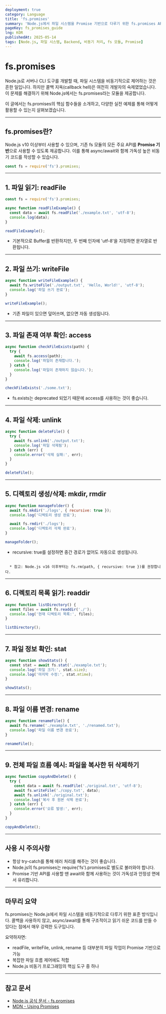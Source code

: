 ```yaml
---
deployment: true
category: Language
title: 'fs.promises'
summary: 'Node.js에서 파일 시스템을 Promise 기반으로 다루기 위한 fs.promises API의 활용법과 다양한 예제를 살펴봅니다.'
pageKey: fs_promises_guide
lng: KOR
publishedAt: 2025-05-14
tags: [Node.js, 파일 시스템, Backend, 비동기 처리, fs 모듈, Promise]
---
```


# fs.promises

Node.js로 서버나 CLI 도구를 개발할 때, 파일 시스템을 비동기적으로 제어하는 것은 흔한 일입니다. 하지만 콜백 지옥(callback hell)은 여전히 개발자의 숙제였었습니다. 이 문제를 해결하기 위해 Node.js에서는 <codeline>fs.promises</codeline>라는 모듈을 제공합니다.



이 글에서는 <codeline>fs.promises</codeline>의 핵심 함수들을 소개하고, 다양한 실전 예제를 통해 어떻게 활용할 수 있는지 살펴보겠습니다.

---

## fs.promises란?

Node.js v10 이상부터 사용할 수 있으며, 기존 <codeline>fs</codeline> 모듈의 모든 주요 API를 **Promise 기반**으로 사용할 수 있도록 제공합니다. 이를 통해 <codeline>async/await</codeline>와 함께 가독성 높은 비동기 코드를 작성할 수 있습니다.

```javascript title="promises" showLineNumbers
const fs = require('fs').promises;
```

---

## 1. 파일 읽기: readFile

```javascript title="promises" showLineNumbers
const fs = require('fs').promises;

async function readFileExample() {
  const data = await fs.readFile('./example.txt', 'utf-8');
  console.log(data);
}

readFileExample();
```

- 기본적으로 <codeline>Buffer</codeline>를 반환하지만, 두 번째 인자에 <codeline>'utf-8'</codeline>을 지정하면 문자열로 반환됩니다.

---

## 2. 파일 쓰기: writeFile

```javascript title="promises" showLineNumbers
async function writeFileExample() {
  await fs.writeFile('./output.txt', 'Hello, World!', 'utf-8');
  console.log('파일 쓰기 완료');
}

writeFileExample();
```

- 기존 파일이 있으면 덮어쓰며, 없으면 자동 생성됩니다.

---

## 3. 파일 존재 여부 확인: access

```javascript title="promises" showLineNumbers
async function checkFileExists(path) {
  try {
    await fs.access(path);
    console.log('파일이 존재합니다.');
  } catch {
    console.log('파일이 존재하지 않습니다.');
  }
}

checkFileExists('./some.txt');
```

- <codeline>fs.exists</codeline>는 deprecated 되었기 때문에 <codeline>access</codeline>를 사용하는 것이 좋습니다.

---

## 4. 파일 삭제: unlink

```javascript title="promises" showLineNumbers
async function deleteFile() {
  try {
    await fs.unlink('./output.txt');
    console.log('파일 삭제됨');
  } catch (err) {
    console.error('삭제 실패:', err);
  }
}

deleteFile();
```

---

## 5. 디렉토리 생성/삭제: mkdir, rmdir

```javascript title="promises" showLineNumbers
async function manageFolder() {
  await fs.mkdir('./logs', { recursive: true });
  console.log('디렉토리 생성 완료');

  await fs.rmdir('./logs');
  console.log('디렉토리 삭제 완료');
}

manageFolder();
```

- <codeline>recursive: true</codeline>를 설정하면 중간 경로가 없어도 자동으로 생성됩니다.

```string 

  * 참고: Node.js v16 이후부터는 fs.rm(path, { recursive: true })를 권장합니다.

```

---

## 6. 디렉토리 목록 읽기: readdir

```javascript title="promises" showLineNumbers
async function listDirectory() {
  const files = await fs.readdir('./');
  console.log('현재 디렉토리 목록:', files);
}

listDirectory();
```

---

## 7. 파일 정보 확인: stat

```javascript title="promises" showLineNumbers
async function showStats() {
  const stat = await fs.stat('./example.txt');
  console.log('파일 크기:', stat.size);
  console.log('마지막 수정:', stat.mtime);
}

showStats();
```

---

## 8. 파일 이름 변경: rename

```javascript title="promises" showLineNumbers
async function renameFile() {
  await fs.rename('./example.txt', './renamed.txt');
  console.log('파일 이름 변경 완료');
}

renameFile();
```

---

## 9. 전체 파일 흐름 예시: 파일을 복사한 뒤 삭제하기

```javascript title="promises" showLineNumbers
async function copyAndDelete() {
  try {
    const data = await fs.readFile('./original.txt', 'utf-8');
    await fs.writeFile('./copy.txt', data);
    await fs.unlink('./original.txt');
    console.log('복사 후 원본 삭제 완료');
  } catch (err) {
    console.error('오류 발생:', err);
  }
}

copyAndDelete();
```

---

## 사용 시 주의사항

- 항상 <codeline>try-catch</codeline>를 통해 에러 처리를 해주는 것이 좋습니다.
- Node.js의 <codeline>fs.promises</codeline>는 <codeline>require('fs').promises</codeline>로 별도로 불러와야 합니다.
- Promise 기반 API를 사용할 땐 <codeline>await</codeline>와 함께 사용하는 것이 가독성과 안정성 면에서 유리합니다.

---

## 마무리 요약

<codeline>fs.promises</codeline>는 Node.js에서 파일 시스템을 비동기적으로 다루기 위한 표준 방식입니다. 콜백을 사용하지 않고, <codeline>async/await</codeline>를 통해 구조적이고 읽기 쉬운 코드를 만들 수 있다는 점에서 매우 강력한 도구입니다.

요약하자면:

- <codeline>readFile</codeline>, <codeline>writeFile</codeline>, <codeline>unlink</codeline>, <codeline>rename</codeline> 등 대부분의 파일 작업이 Promise 기반으로 가능
- 복잡한 파일 흐름 제어에도 적합
- Node.js 비동기 프로그래밍의 핵심 도구 중 하나

---

## 참고 문서

- [Node.js 공식 문서 - fs.promises](https://nodejs.org/api/fs.html#fspromisesapi)
- [MDN - Using Promises](https://developer.mozilla.org/ko/docs/Web/JavaScript/Reference/Global_Objects/Promise)

